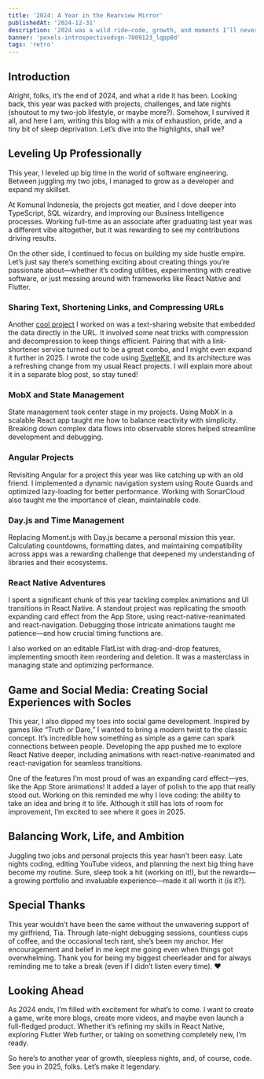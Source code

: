 ```yaml
---
title: '2024: A Year in the Rearview Mirror'
publishedAt: '2024-12-31'
description: '2024 was a wild ride—code, growth, and moments I’ll never forget.'
banner: 'pexels-introspectivedsgn-7809123_lqpp0d'
tags: 'retro'
---
```


## Introduction

Alright, folks, it’s the end of 2024, and what a ride it has been. Looking back,
this year was packed with projects, challenges, and late nights (shoutout to my
two-job lifestyle, or maybe more?). Somehow, I survived it all, and here I am,
writing this blog with a mix of exhaustion, pride, and a tiny bit of sleep
deprivation. Let’s dive into the highlights, shall we?

## Leveling Up Professionally

This year, I leveled up big time in the world of software engineering. Between
juggling my two jobs, I managed to grow as a developer and expand my skillset.

At Komunal Indonesia, the projects got meatier, and I dove deeper into
TypeScript, SQL wizardry, and improving our Business Intelligence processes.
Working full-time as an associate after graduating last year was a different
vibe altogether, but it was rewarding to see my contributions driving results.

On the other side, I continued to focus on building my side hustle empire. Let’s
just say there’s something exciting about creating things you’re passionate
about—whether it’s coding utilities, experimenting with creative software, or
just messing around with frameworks like React Native and Flutter.

### Sharing Text, Shortening Links, and Compressing URLs

Another [cool project](https://paste.aaronct.dev) I worked on was a text-sharing
website that embedded the data directly in the URL. It involved some neat tricks
with compression and decompression to keep things efficient. Pairing that with a
link-shortener service turned out to be a great combo, and I might even expand
it further in 2025. I wrote the code using [SvelteKit](https://svelte.dev), and
its architecture was a refreshing change from my usual React projects. I will
explain more about it in a separate blog post, so stay tuned!

<GitHubEmbed repo='lordronz/paste' />

### MobX and State Management

State management took center stage in my projects. Using MobX in a scalable
React app taught me how to balance reactivity with simplicity. Breaking down
complex data flows into observable stores helped streamline development and
debugging.

### Angular Projects

Revisiting Angular for a project this year was like catching up with an old
friend. I implemented a dynamic navigation system using Route Guards and
optimized lazy-loading for better performance. Working with SonarCloud also
taught me the importance of clean, maintainable code.

### Day.js and Time Management

Replacing Moment.js with Day.js became a personal mission this year. Calculating
countdowns, formatting dates, and maintaining compatibility across apps was a
rewarding challenge that deepened my understanding of libraries and their
ecosystems.

### React Native Adventures

I spent a significant chunk of this year tackling complex animations and UI
transitions in React Native. A standout project was replicating the smooth
expanding card effect from the App Store, using react-native-reanimated and
react-navigation. Debugging those intricate animations taught me patience—and
how crucial timing functions are.

I also worked on an editable FlatList with drag-and-drop features, implementing
smooth item reordering and deletion. It was a masterclass in managing state and
optimizing performance.

## Game and Social Media: Creating Social Experiences with Socles

This year, I also dipped my toes into social game development. Inspired by games
like “Truth or Dare,” I wanted to bring a modern twist to the classic concept.
It’s incredible how something as simple as a game can spark connections between
people. Developing the app pushed me to explore React Native deeper, including
animations with react-native-reanimated and react-navigation for seamless
transitions.

One of the features I’m most proud of was an expanding card effect—yes, like the
App Store animations! It added a layer of polish to the app that really stood
out. Working on this reminded me why I love coding: the ability to take an idea
and bring it to life. Although it still has lots of room for improvement, I’m
excited to see where it goes in 2025.

## Balancing Work, Life, and Ambition

Juggling two jobs and personal projects this year hasn’t been easy. Late nights
coding, editing YouTube videos, and planning the next big thing have become my
routine. Sure, sleep took a hit (working on it!), but the rewards—a growing
portfolio and invaluable experience—made it all worth it (is it?).

## Special Thanks

This year wouldn’t have been the same without the unwavering support of my
girlfriend, Tia. Through late-night debugging sessions, countless cups of
coffee, and the occasional tech rant, she’s been my anchor. Her encouragement
and belief in me kept me going even when things got overwhelming. Thank you for
being my biggest cheerleader and for always reminding me to take a break (even
if I didn’t listen every time). ❤️

## Looking Ahead

As 2024 ends, I’m filled with excitement for what’s to come. I want to create a
game, write more blogs, create more videos, and maybe even launch a full-fledged
product. Whether it’s refining my skills in React Native, exploring Flutter Web
further, or taking on something completely new, I’m ready.

So here’s to another year of growth, sleepless nights, and, of course, code. See
you in 2025, folks. Let’s make it legendary.
